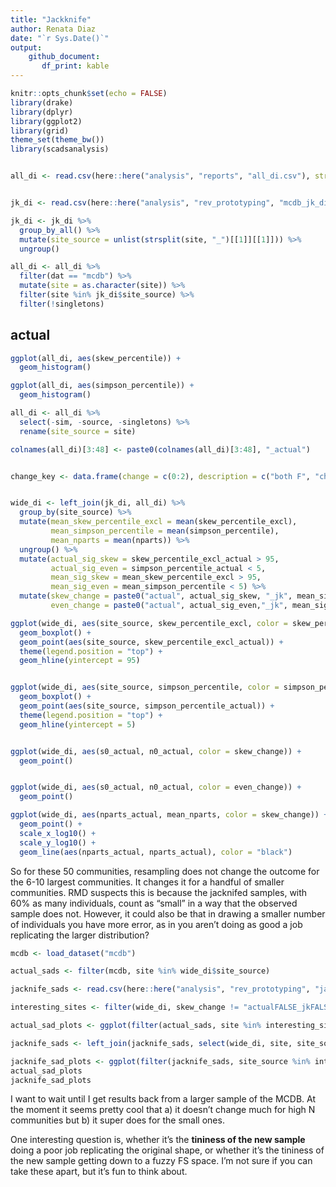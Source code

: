 ```yaml
---
title: "Jackknife"
author: Renata Diaz
date: "`r Sys.Date()`"
output: 
    github_document:
       df_print: kable
---
```


```r
knitr::opts_chunk$set(echo = FALSE)
library(drake)
library(dplyr)
library(ggplot2)
library(grid)
theme_set(theme_bw())
library(scadsanalysis)


all_di <- read.csv(here::here("analysis", "reports", "all_di.csv"), stringsAsFactors = F)


jk_di <- read.csv(here::here("analysis", "rev_prototyping", "mcdb_jk_di.csv"))

jk_di <- jk_di %>%
  group_by_all() %>%
  mutate(site_source = unlist(strsplit(site, "_")[[1]][[1]])) %>%
  ungroup()

all_di <- all_di %>%
  filter(dat == "mcdb") %>%
  mutate(site = as.character(site)) %>%
  filter(site %in% jk_di$site_source) %>%
  filter(!singletons)

```

## actual

```r

ggplot(all_di, aes(skew_percentile)) +
  geom_histogram()

ggplot(all_di, aes(simpson_percentile)) +
  geom_histogram()


```

```r

all_di <- all_di %>%
  select(-sim, -source, -singletons) %>%
  rename(site_source = site)

colnames(all_di)[3:48] <- paste0(colnames(all_di)[3:48], "_actual")


change_key <- data.frame(change = c(0:2), description = c("both F", "change T to F", "both T"))


wide_di <- left_join(jk_di, all_di) %>%
  group_by(site_source) %>%
  mutate(mean_skew_percentile_excl = mean(skew_percentile_excl),
         mean_simpson_percentile = mean(simpson_percentile),
         mean_nparts = mean(nparts)) %>%
  ungroup() %>%
  mutate(actual_sig_skew = skew_percentile_excl_actual > 95,
         actual_sig_even = simpson_percentile_actual < 5,
         mean_sig_skew = mean_skew_percentile_excl > 95,
         mean_sig_even = mean_simpson_percentile < 5) %>%
  mutate(skew_change = paste0("actual", actual_sig_skew, "_jk", mean_sig_skew),
         even_change = paste0("actual", actual_sig_even,"_jk", mean_sig_even))

```

```r

ggplot(wide_di, aes(site_source, skew_percentile_excl, color = skew_percentile_excl_actual > 95)) +
  geom_boxplot() +
  geom_point(aes(site_source, skew_percentile_excl_actual)) +
  theme(legend.position = "top") +
  geom_hline(yintercept = 95)


ggplot(wide_di, aes(site_source, simpson_percentile, color = simpson_percentile_actual <5)) +
  geom_boxplot() +
  geom_point(aes(site_source, simpson_percentile_actual)) +
  theme(legend.position = "top") +
  geom_hline(yintercept = 5)


ggplot(wide_di, aes(s0_actual, n0_actual, color = skew_change)) +
  geom_point()


ggplot(wide_di, aes(s0_actual, n0_actual, color = even_change)) +
  geom_point()

ggplot(wide_di, aes(nparts_actual, mean_nparts, color = skew_change)) +
  geom_point() +
  scale_x_log10() +
  scale_y_log10() +
  geom_line(aes(nparts_actual, nparts_actual), color = "black")

```

So for these 50 communities, resampling does not change the outcome for the 6-10 largest communities. It changes it for a handful of smaller communities. RMD suspects this is because the jacknifed samples, with 60% as many individuals, count as "small" in a way that the observed sample does not. However, it could also be that in drawing a smaller number of individuals you have more error, as in you aren't doing as good a job replicating the larger distribution?


```r

mcdb <- load_dataset("mcdb")

actual_sads <- filter(mcdb, site %in% wide_di$site_source)

jacknife_sads <- read.csv(here::here("analysis", "rev_prototyping", "jacknifed_datasets", "mcdb_jk.csv"))

interesting_sites <- filter(wide_di, skew_change != "actualFALSE_jkFALSE")

actual_sad_plots <- ggplot(filter(actual_sads, site %in% interesting_sites$site_source), aes(rank, abund)) + geom_point() + geom_line() + facet_wrap(vars(site), scales = "free", ncol = 1)+ theme(legend.position = "none")

jacknife_sads <- left_join(jacknife_sads, select(wide_di, site, site_source, skew_change, even_change))

jacknife_sad_plots <- ggplot(filter(jacknife_sads, site_source %in% interesting_sites$site_source), aes(rank, abund, color = skew_change, group = site)) +geom_line() + facet_wrap(vars(site_source), scales = "free", ncol = 1) + theme(legend.position = "none")
actual_sad_plots
jacknife_sad_plots
```

I want to wait until I get results back from a larger sample of the MCDB. At the moment it seems pretty cool that a) it doesn't change much for high N communities but b) it super does for the small ones. 

One interesting question is, whether it's the **tininess of the new sample** doing a poor job replicating the original shape, or whether it's the tininess of the new sample getting down to a fuzzy FS space. I'm not sure if you can take these apart, but it's fun to think about.
